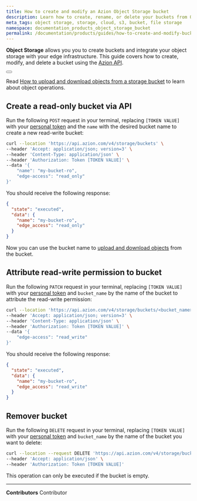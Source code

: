 ```yaml
---
title: How to create and modify an Azion Object Storage bucket
description: Learn how to create, rename, or delete your buckets from Object Storage using the Azion API.
meta_tags: object storage, storage, cloud, s3, bucket, file storage
namespace: documentation_products_object_storage_bucket
permalink: /documentation/products/guides/how-to-create-and-modify-bucket/
---
```



**Object Storage** allows you you to create buckets and integrate your object storage with your edge infrastructure. This guide covers how to create, modify, and delete a bucket using the [Azion API](https://api.azion.com).

<Button href="/en/documentation/products/store/object-storage/" text="go to Object Storage reference documentation" variant="secondary"></Button>

Read [How to upload and download objects from a storage bucket](/en/documentation/products/guides/how-to-upload-and-download-objects-from-bucket/) to learn about object operations.

## Create a read-only bucket via API

Run the following `POST` request in your terminal, replacing `[TOKEN VALUE]` with your [personal token](/en/documentation/products/guides/personal-tokens/) and the `name` with the desired bucket name to create a new read-write bucket:

```bash
curl --location 'https://api.azion.com/v4/storage/buckets' \
--header 'Accept: application/json; version=3' \
--header 'Content-Type: application/json' \
--header 'Authorization: Token [TOKEN VALUE]' \
--data '{
    "name": "my-bucket-ro",
    "edge-access": "read_only"
}'
```

You should receive the following response:

```json
{
  "state": "executed",
  "data": {
    "name": "my-bucket-ro",
    "edge_access": "read_only"
  }
}
```

Now you can use the bucket name to [upload and download objects](/en/documentation/products/guides/how-to-upload-and-download-objects-from-bucket/) from the bucket.

## Attribute read-write permission to bucket

Run the following `PATCH` request in your terminal, replacing `[TOKEN VALUE]` with your [personal token](/en/documentation/products/guides/personal-tokens/) and `bucket_name` by the name of the bucket to attribute the read-write permission:

```bash
curl --location 'https://api.azion.com/v4/storage/buckets/<bucket_name>' \
--header 'Accept: application/json; version=3' \
--header 'Content-Type: application/json' \
--header 'Authorization: Token [TOKEN VALUE]' \
--data '{
    "edge-access": "read_write"
}'
```

You should receive the following response:

```json
{
  "state": "executed",
  "data": {
    "name": "my-bucket-ro",
    "edge_access": "read_write"
  }
}
```

## Remover bucket

Run the following `DELETE` request in your terminal, replacing `[TOKEN VALUE]` with your [personal token](/en/documentation/products/guides/personal-tokens/) and `bucket_name` by the name of the bucket you want to delete:

```bash
curl --location --request DELETE 'https://api.azion.com/v4/storage/buckets/<bucket_name>' \
--header 'Accept: application/json' \
--header 'Authorization: Token [TOKEN VALUE]'
```

This operation can only be executed if the bucket is empty.

---


**Contributors** <ContributorList>Contributor</ContributorList>

